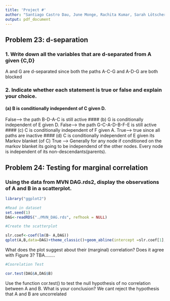 ```yaml
---
title: 'Project #'
author: "Santiago Castro Dau, June Monge, Rachita Kumar, Sarah Lötscher"
output: pdf_document
---
```


## Problem 23: d-separation 
###  1. Write down all the variables that are d-separated from A given {C,D}
A and G are d-separated since both the paths A-C-G and A-D-G are both blocked 

###  2. Indicate whether each statement is true or false and explain your choice.
#### (a) B is conditionally independent of C given D.
False--> the path B-D-A-C is still active
#### (b) G is conditionally independent of E given D.
False--> the path G-C-A-D-B-F-E is still active
#### (c) C is conditionally independent of F given A.
True--> true since all paths are inactive
#### (d) C is conditionally independent of E given its Markov blanket (of C)
True --> Generally for any node if  conditioned on the markov blanket its going to be independend of the other nodes. Every node is independent of its non-descendants(parents).


## Problem 24: Testing for marginal correlation 
###  Using the data from MVN DAG.rds2, display the observations of A and B in a scatterplot. 
```r
library("ggplot2")
```

```r
#Read in dataset
set.seed(1)
DAG<-readRDS("./MVN_DAG.rds", refhook = NULL)

```

```r
#Create the scatterplot

slr.coef<-coef(lm(B~ A,DAG))
qplot(A,B,data=DAG)+theme_classic()+geom_abline(intercept =slr.coef[1], slope = slr.coef[2],colour="blue" )+ ggtitle("Marginal coorelation")


```
What does the plot suggest about their (marginal) correlation? Does it agree with Figure 3?
TBA........

```r
#Coorelation Test

cor.test(DAG$A,DAG$B)

```

Use the function cor.test() to test the null hypothesis of no correlation between A and B. What is your conclusion?
We cant reject the hypothesis that A and B are uncorrelated



